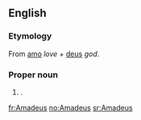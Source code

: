 ==English==

===Etymology===
From {{etyl|la}} [[amo]] ''love'' + [[deus]] ''god''.

===Proper noun===
{{en-proper noun}}

# {{given name|male|from=Latin}}.

[[fr:Amadeus]]
[[no:Amadeus]]
[[sr:Amadeus]]